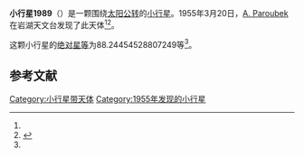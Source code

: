 {{Infobox planet
| bgcolour = #FFFFC0
| name = 1989 Tatry
| symbol = 
| image = 
| caption = 
| discovery = yes
| discovery_ref = 
| discoverer = [[A._Paroubek|A. Paroubek]]
| discovery_site = [[岩湖天文台|岩湖天文台]] 
| discovered = 1955年3月20日
| designations = yes
| mp_name = 
| named_after = 
| alt_names = 1955 FG/ 1935 UQ / 1944 DL / 1955 DY / 1964 WK / 1968 YC / 1971 SJ2
| mp_category = [[主带小行星|主带小行星]]
| orbit_ref = <ref name="a">[http://ssd.jpl.nasa.gov/sbdb.cgi?sstr=1989 1989 Tatry] {{Wayback|url=http://ssd.jpl.nasa.gov/sbdb.cgi?sstr=1989 |date=20210309172754 }}，小行星數據庫瀏覽器（JPL Small-Body Database Browser）－[[美国国家航空航天局|美国国家航空航天局]]喷气推进实验室</ref>
| epoch = 2456400.5 (2013年4月18日更新)
| aphelion = {{convert|2.529989365622773|AU|km|3|abbr=on|lk=out}}
| perihelion = {{convert|2.172706290193455|AU|km|3|abbr=on}}
| semimajor = {{convert|2.351347827908114|AU|km|3|abbr=on}}
| eccentricity = 0.075974101
| period = 1316.963515 [[日|日]]<br />3.61[[儒略年|儒略年]]
| avg_speed = 
| inclination = 7.764290564049532
| asc_node = 25.33297913629971
| mean_anomaly = 
| arg_peri = 88.24454528807249
| satellites = 
| physical_characteristics = yes
| dimensions = 
| mass = 
| density = 
| surface_grav = 
| escape_velocity = 
| sidereal_day = 
| axial_tilt = 
| pole_ecliptic_lat = 
| pole_ecliptic_lon = 
| albedo = 
| temperatures= 
| temp_name1 = 
| mean_temp_1 = 
| max_temp_1 = 
| temp_name2 = 
| max_temp_2 = 
| spectral_type = 
| abs_magnitude = 88.24454528807249
}}

'''小行星1989'''（{{lang-en|1989 Tatry}}）是一颗围绕[[太阳|太阳]][[公转|公转]]的[[小行星|小行星]]。1955年3月20日，[[A._Paroubek|A. Paroubek]]在岩湖天文台发现了此天体<ref name="a" /><ref>{{cite news|title=小行星列表|url=http://cfa-www.harvard.edu/iau/lists/NumberedMPs.txt|accessdate=2013-07-08|newspaper=哈佛大学|archive-date=2008-05-17|archive-url=https://web.archive.org/web/20080517010638/http://cfa-www.harvard.edu/iau/lists/NumberedMPs.txt|dead-url=no}}</ref>。

这颗小行星的[[绝对星等|绝对星等]]为88.24454528807249等<ref name="a" />。

==参考文献==
{{reflist}}
{{Minor Planet Number|[[小行星1988|小行星1988]]|[[小行星1990|小行星1990]]}}

{{小天体}}

[[Category:小行星带天体|Category:小行星带天体]]
[[Category:1955年发现的小行星|Category:1955年发现的小行星]]

{{asteroid-stub}}
